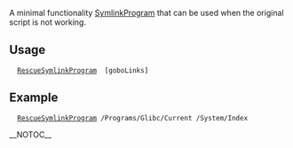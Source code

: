 A minimal functionality [[SymlinkProgram]] that can be used when the original script is not working.

==Usage==
   [[RescueSymlinkProgram]] <program_path> [goboLinks]

==Example==
   [[RescueSymlinkProgram]] /Programs/Glibc/Current /System/Index

__NOTOC__

